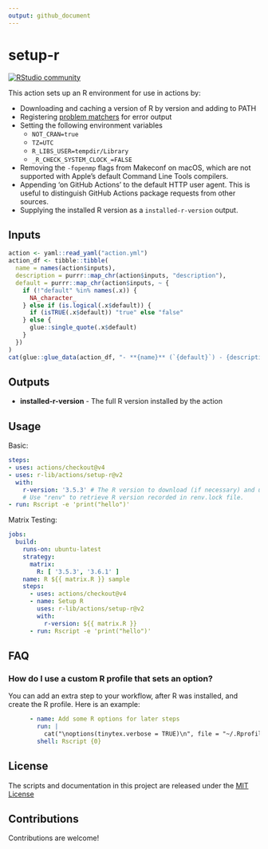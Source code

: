 ```yaml
---
output: github_document
---
```


<!-- README.md is generated from README.Rmd. Please edit that file -->

# setup-r

[![RStudio community](https://img.shields.io/badge/community-github--actions-blue?style=social&logo=rstudio&logoColor=75AADB)](https://community.rstudio.com/new-topic?category=Package%20development&tags=github-actions)

This action sets up an R environment for use in actions by:

- Downloading and caching a version of R by version and adding to PATH
- Registering [problem matchers](https://github.com/r-lib/actions/tree/v2/setup-r/.github) for error output
- Setting the following environment variables
  - `NOT_CRAN=true`
  - `TZ=UTC`
  - `R_LIBS_USER=tempdir/Library`
  - `_R_CHECK_SYSTEM_CLOCK_=FALSE`
- Removing the `-fopenmp` flags from Makeconf on macOS, which are not supported
  with Apple's default Command Line Tools compilers.
- Appending 'on GitHub Actions' to the default HTTP user agent. This is useful to
  distinguish GitHub Actions package requests from other sources.
- Supplying the installed R version as a `installed-r-version` output.

## Inputs

```r
action <- yaml::read_yaml("action.yml")
action_df <- tibble::tibble(
  name = names(action$inputs),
  description = purrr::map_chr(action$inputs, "description"),
  default = purrr::map_chr(action$inputs, ~ {
    if (!"default" %in% names(.x)) {
      NA_character_
    } else if (is.logical(.x$default)) {
      if (isTRUE(.x$default)) "true" else "false"
    } else {
      glue::single_quote(.x$default)
    }
  })
)
cat(glue::glue_data(action_df, "- **{name}** (`{default}`) - {description}"), sep = "\n")
```

## Outputs

- **installed-r-version** - The full R version installed by the action

## Usage

Basic:
```yaml
steps:
- uses: actions/checkout@v4
- uses: r-lib/actions/setup-r@v2
  with:
    r-version: '3.5.3' # The R version to download (if necessary) and use.
    # Use "renv" to retrieve R version recorded in renv.lock file.
- run: Rscript -e 'print("hello")'
```

Matrix Testing:
```yaml
jobs:
  build:
    runs-on: ubuntu-latest
    strategy:
      matrix:
        R: [ '3.5.3', '3.6.1' ]
    name: R ${{ matrix.R }} sample
    steps:
      - uses: actions/checkout@v4
      - name: Setup R
        uses: r-lib/actions/setup-r@v2
        with:
          r-version: ${{ matrix.R }}
      - run: Rscript -e 'print("hello")'
```

## FAQ

### How do I use a custom R profile that sets an option?

You can add an extra step to your workflow, after R was installed,
and create the R profile. Here is an example:
```yaml
      - name: Add some R options for later steps
        run: |
          cat("\noptions(tinytex.verbose = TRUE)\n", file = "~/.Rprofile", append = TRUE)
        shell: Rscript {0}
```

## License

The scripts and documentation in this project are released under the [MIT License](LICENSE)

## Contributions

Contributions are welcome!
